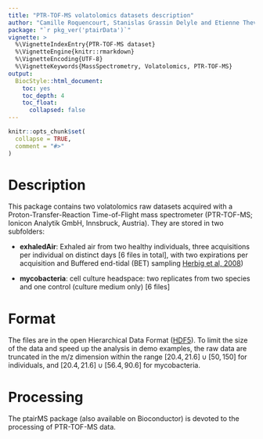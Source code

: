 ```yaml
---
title: "PTR-TOF-MS volatolomics datasets description"
author: "Camille Roquencourt, Stanislas Grassin Delyle and Etienne Thevenot"
package: "`r pkg_ver('ptairData')`"
vignette: >
  %\VignetteIndexEntry{PTR-TOF-MS dataset}
  %\VignetteEngine{knitr::rmarkdown}
  %\VignetteEncoding{UTF-8}
  %\VignetteKeywords{MassSpectrometry, Volatolomics, PTR-TOF-MS}
output:
  BiocStyle::html_document:
    toc: yes
    toc_depth: 4
    toc_float:
      collapsed: false
---
```



```r
knitr::opts_chunk$set(
  collapse = TRUE,
  comment = "#>"
)
```

# Description

This package contains two volatolomics raw datasets acquired with a Proton-Transfer-Reaction Time-of-Flight mass spectrometer (PTR-TOF-MS; Ionicon Analytik GmbH, Innsbruck, Austria). They are stored in two subfolders:  

- **exhaledAir**: Exhaled air from two healthy individuals, three acquisitions per individual on distinct days [6 files in total], with two expirations per acquisition and Buffered end-tidal (BET) sampling [Herbig et al, 2008](http://stacks.iop.org/1752-7163/2/i=3/a=037008?key=crossref.6c1463e66d0714dce9de2a6cfe05bf66))

- **mycobacteria**: cell culture headspace: two replicates from two species and one control (culture medium only) [6 files]


# Format

The files are in the open Hierarchical Data Format ([HDF5](https://www.hdfgroup.org)). To limit the size of the data and speed up the analysis in demo examples, the raw data are truncated in the m/z dimension within the range $[20.4, 21.6] \cup [50, 150]$ for individuals, and $[20.4, 21.6] \cup [56.4, 90.6]$ for mycobacteria.

# Processing

The ptairMS package (also available on Bioconductor) is devoted to the processing of PTR-TOF-MS data.

